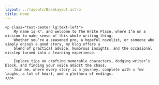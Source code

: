```yaml
---
layout: ../layouts/BaseLayout.astro
title: Home
---
```



<div class="container">
    <MainLogo/>

    <p class="text-center lg:text-left">
        My name is K°, and welcome to The Write Place, where I’m on a mission to make sense of this whole writing thing.
        Whether you’re a seasoned pro, a hopeful novelist, or someone who simply enjoys a good story, my blog offers a
        blend of practical advice, humorous insights, and the occasional misstep turned into a learning experience.

        Explore tips on crafting memorable characters, dodging writer’s block, and finding your voice amidst the chaos.
        Join me, where every story is a journey, complete with a few laughs, a lot of heart, and a plethora of endings.
    </p>
</div>
